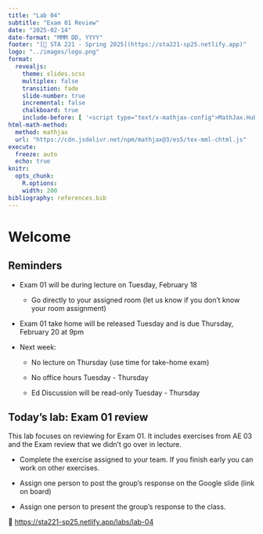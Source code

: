 ```yaml
---
title: "Lab 04"
subtitle: "Exam 01 Review"
date: "2025-02-14"
date-format: "MMM DD, YYYY"
footer: "[🔗 STA 221 - Spring 2025](https://sta221-sp25.netlify.app)"
logo: "../images/logo.png"
format: 
  revealjs: 
    theme: slides.scss
    multiplex: false
    transition: fade
    slide-number: true
    incremental: false 
    chalkboard: true
    include-before: [ '<script type="text/x-mathjax-config">MathJax.Hub.Config({tex2jax: {enableAssistiveMml: false}});</script>']
html-math-method:
  method: mathjax
  url: "https://cdn.jsdelivr.net/npm/mathjax@3/es5/tex-mml-chtml.js"
execute:
  freeze: auto
  echo: true
knitr:
  opts_chunk: 
    R.options:      
    width: 200
bibliography: references.bib
---
```


# Welcome

## Reminders

-   Exam 01 will be during lecture on Tuesday, February 18

    -   Go directly to your assigned room (let us know if you don't know your room assignment)

-   Exam 01 take home will be released Tuesday and is due Thursday, February 20 at 9pm

-   Next week:

    -   No lecture on Thursday (use time for take-home exam)

    -   No office hours Tuesday - Thursday

    -   Ed Discussion will be read-only Tuesday - Thursday

## Today's lab: Exam 01 review

This lab focuses on reviewing for Exam 01. It includes exercises from AE 03 and the Exam review that we didn't go over in lecture.

-   Complete the exercise assigned to your team. If you finish early you can work on other exercises.

-   Assign one person to post the group's response on the Google slide (link on board)

-   Assign one person to present the group's response to the class.

🔗 <https://sta221-sp25.netlify.app/labs/lab-04>
